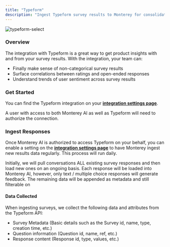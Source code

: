 ```yaml
---
title: "Typeform"
description: "Ingest Typeform survey results to Monterey for consolidation and analysis"
---
```


![typeform-select](/images/typeform-select.png)

### Overview

The integration with Typeform is a great way to get product insights with and from your survey results. With the integration, your team can:

- Finally make sense of non-categorical survey results
- Surface correlations between ratings and open-ended responses
- Understand trends of user sentiment across survey results

### Get Started

You can find the Typeform integration on your **[integration settings page](https://app.monterey.ai/w/default/settings/integrations/Typeform)**.

A user with access to both Monterey AI as well as Typeform will need to authorize the connection.

<Steps>
  <Step title='Go to "Settings"' />
  <Step title='Click "Integrations" in the navigation menu' />
  <Step title='Click "Typeform"' />
  <Step title='Click "Connect"' />
  <Step title="If necessary, log in to Typeform using the appropriate account" />
  <Step title="Review and approve the permissions requested" />
  <Step title="Once confirmed, you will be returned to Monterey AI, where you can toggle on survey ingestion" />
</Steps>

### Ingest Responses

Once Monterey AI is authorized to access Typeform on your behalf, you can enable a setting on the **[integration settings page](https://app.monterey.ai/w/default/settings/integrations/Typeform)** to have Monterey ingest new results data regularly. This process will run daily.

Initially, we will pull conversations ALL existing survey responses and then load new ones on an ongoing basis. Each response will be loaded into Monterey AI, however, only text / multiple choice responses will generate feedback. The remaining data will be appended as metadata and still filterable on

#### Data Collected

When ingesting surveys, we collect the following data and attributes from the Typeform API:

- Survey Metadata (Basic details such as the Survey id, name, type, creation time, etc.)
- Question information (Question id, name, ref, etc.)
- Response content (Response id, type, values, etc.)
